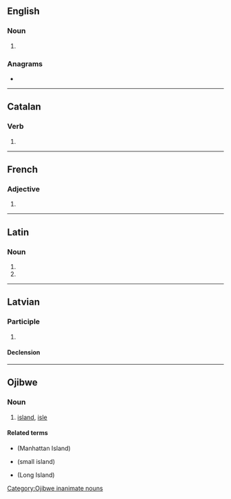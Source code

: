 {{also|-minis}}
==English==

===Noun===
{{head|en|noun form}}

# {{plural of|mini|lang=en}}

===Anagrams===
* {{anagrams|en|a=iimns|imins|misin}}

----

==Catalan==

===Verb===
{{head|ca|verb form}}

# {{ca-verb form of|p=2|n=sg|t=pres|m=sub|minar}}

----

==French==

===Adjective===
{{head|fr|adjective form}}

# {{masculine plural of|mini|lang=fr}}

----

==Latin==

===Noun===
{{la-noun-form|minīs}}

# {{inflection of|mina||dat|p|lang=la}}
# {{inflection of|mina||abl|p|lang=la}}

----

==Latvian==

===Participle===
{{lv-part|min|is}}

# {{lv-participle of|mīt|pst|act}}

====Declension====
{{lv-decl-part|min|is|extrawidth=-100}}

----

==Ojibwe==

===Noun===
{{oj-noun|pl=minisan}}

# [[island]], [[isle]]

====Related terms====
* {{l|oj|Minisenh}} (Manhattan Island)
* {{l|oj|minisens}} (small island)
* {{l|oj|Minisi}} (Long Island)

[[Category:Ojibwe inanimate nouns‎]]